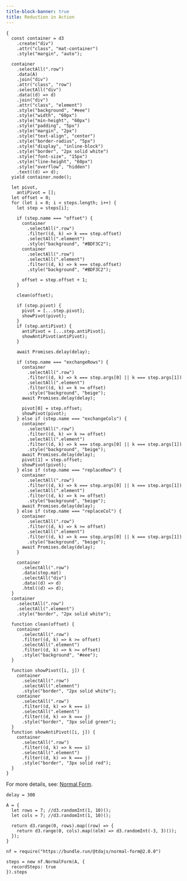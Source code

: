 ```yaml
---
title-block-banner: true
title: Reduction in Action
---
```


```ojs
{
  const container = d3
    .create("div")
    .attr("class", "mat-container")
    .style("margin", "auto");

  container
    .selectAll(".row")
    .data(A)
    .join("div")
    .attr("class", "row")
    .selectAll("div")
    .data((d) => d)
    .join("div")
    .attr("class", "element")
    .style("background", "#eee")
    .style("width", "60px")
    .style("min-height", "60px")
    .style("padding", "5px")
    .style("margin", "2px")
    .style("text-align", "center")
    .style("border-radius", "5px")
    .style("display", "inline-block")
    .style("border", "2px solid white")
    .style("font-size", "15px")
    .style("line-height", "60px")
    .style("overflow", "hidden")
    .text((d) => d);
  yield container.node();

  let pivot,
    antiPivot = [];
  let offset = 0;
  for (let i = 0; i < steps.length; i++) {
    let step = steps[i];

    if (step.name === "offset") {
      container
        .selectAll(".row")
        .filter((d, k) => k === step.offset)
        .selectAll(".element")
        .style("background", "#BDF3C2");
      container
        .selectAll(".row")
        .selectAll(".element")
        .filter((d, k) => k === step.offset)
        .style("background", "#BDF3C2");

      offset = step.offset + 1;
    }

    clean(offset);

    if (step.pivot) {
      pivot = [...step.pivot];
      showPivot(pivot);
    }
    if (step.antiPivot) {
      antiPivot = [...step.antiPivot];
      showAntiPivot(antiPivot);
    }

    await Promises.delay(delay);

    if (step.name === "exchangeRows") {
      container
        .selectAll(".row")
        .filter((d, k) => k === step.args[0] || k === step.args[1])
        .selectAll(".element")
        .filter((d, k) => k >= offset)
        .style("background", "beige");
      await Promises.delay(delay);

      pivot[0] = step.offset;
      showPivot(pivot);
    } else if (step.name === "exchangeCols") {
      container
        .selectAll(".row")
        .filter((d, k) => k >= offset)
        .selectAll(".element")
        .filter((d, k) => k === step.args[0] || k === step.args[1])
        .style("background", "beige");
      await Promises.delay(delay);
      pivot[1] = step.offset;
      showPivot(pivot);
    } else if (step.name === "replaceRow") {
      container
        .selectAll(".row")
        .filter((d, k) => k === step.args[0] || k === step.args[1])
        .selectAll(".element")
        .filter((d, k) => k >= offset)
        .style("background", "beige");
      await Promises.delay(delay);
    } else if (step.name === "replaceCol") {
      container
        .selectAll(".row")
        .filter((d, k) => k >= offset)
        .selectAll(".element")
        .filter((d, k) => k === step.args[0] || k === step.args[1])
        .style("background", "beige");
      await Promises.delay(delay);
    }

    container
      .selectAll(".row")
      .data(step.mat)
      .selectAll("div")
      .data((d) => d)
      .html((d) => d);
  }
  container
    .selectAll(".row")
    .selectAll(".element")
    .style("border", "2px solid white");

  function clean(offset) {
    container
      .selectAll(".row")
      .filter((d, k) => k >= offset)
      .selectAll(".element")
      .filter((d, k) => k >= offset)
      .style("background", "#eee");
  }

  function showPivot([i, j]) {
    container
      .selectAll(".row")
      .selectAll(".element")
      .style("border", "2px solid white");
    container
      .selectAll(".row")
      .filter((d, k) => k === i)
      .selectAll(".element")
      .filter((d, k) => k === j)
      .style("border", "3px solid green");
  }
  function showAntiPivot([i, j]) {
    container
      .selectAll(".row")
      .filter((d, k) => k === i)
      .selectAll(".element")
      .filter((d, k) => k === j)
      .style("border", "3px solid red");
  }
}
```
For more details, see: [Normal Form](smith.qmd).
```ojs
delay = 300

A = {
  let rows = 7; //d3.randomInt(1, 10)();
  let cols = 7; //d3.randomInt(1, 10)();

  return d3.range(0, rows).map((row) => {
    return d3.range(0, cols).map((elm) => d3.randomInt(-3, 3)());
  });
}

nf = require("https://bundle.run/@tdajs/normal-form@2.0.0")

steps = new nf.NormalForm(A, {
  recordSteps: true
}).steps
```